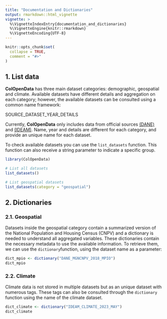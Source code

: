 ```yaml
---
title: "Documentation and Dictionaries"
output: rmarkdown::html_vignette
vignette: >
  %\VignetteIndexEntry{documentation_and_dictionaries}
  %\VignetteEngine{knitr::rmarkdown}
  %\VignetteEncoding{UTF-8}
---
```


```r
knitr::opts_chunk$set(
  collapse = TRUE,
  comment = "#>"
)
```
## 1. List data
**ColOpenData** has three main dataset categories: demographic, geospatial and 
climate. Available datasets have different details and aggregation on each
category; however, the available datasets can be consulted using a common name framework:

::: {.alert .alert-info}
  SOURCE_DATASET_YEAR_DETAILS
:::

Currently, **ColOpenData** only includes data from official sources [(DANE)](https://www.dane.gov.co/index.php/en/) and [(IDEAM)]( http://www.ideam.gov.co/). Name, year and details are different for each 
category, and provide an unique name for each dataset.

To check available datasets you can use the `list_datasets` function.
This function can also receive a string parameter to indicate a specific group.

```r
library(ColOpenData)
```

```r
# List all datasets
list_datasets()
```

```r
# List geospatial datasets
list_datasets(category = "geospatial")
```

## 2. Dictionaries
### 2.1. Geospatial
Datasets inside the geospatial category contain a summarized version of the
National Population and Housing Census (CNPV) and a dictionary is needed to
understand all aggregated variables. These dictionaries contain the necessary metadata to use the available information. To retrieve them, we can use the `dictionary`function, using the dataset name as a parameter:

```r
dict_mpio <- dictionary("DANE_MGNCNPV_2018_MPIO")
dict_mpio
```

### 2.2. Climate
Climate data is not stored in multiple datasets but as an unique dataset with
numerous tags. These tags can also be consulted through the `dictionary`
function using the name of the climate dataset.

```r
dict_climate <- dictionary("IDEAM_CLIMATE_2023_MAY")
dict_climate
```

